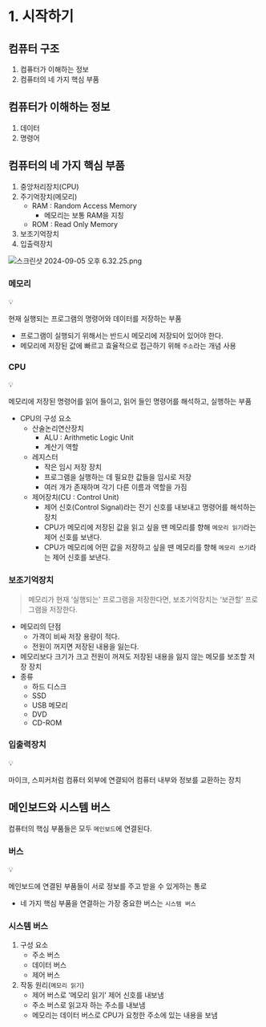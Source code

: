 # 1. 시작하기

## 컴퓨터 구조

1. 컴퓨터가 이해하는 정보
2. 컴퓨터의 네 가지 핵심 부품

## 컴퓨터가 이해하는 정보

1. 데이터
2. 명령어

## 컴퓨터의 네 가지 핵심 부품

1. 중앙처리장치(CPU)
2. 주기억장치(메모리)
   - RAM : Random Access Memory
     - 메모리는 보통 RAM을 지칭
   - ROM : Read Only Memory
3. 보조기억장치
4. 입출력장치

![스크린샷 2024-09-05 오후 6.32.25.png](1%20%E1%84%89%E1%85%B5%E1%84%8C%E1%85%A1%E1%86%A8%E1%84%92%E1%85%A1%E1%84%80%E1%85%B5%200814d2ff01754c3a9f65ee7e51228828/%25E1%2584%2589%25E1%2585%25B3%25E1%2584%258F%25E1%2585%25B3%25E1%2584%2585%25E1%2585%25B5%25E1%2586%25AB%25E1%2584%2589%25E1%2585%25A3%25E1%2586%25BA_2024-09-05_%25E1%2584%258B%25E1%2585%25A9%25E1%2584%2592%25E1%2585%25AE_6.32.25.png)

### 메모리

<aside>
💡

현재 실행되는 프로그램의 명령어와 데이터를 저장하는 부품

</aside>

- 프로그램이 실행되기 위해서는 반드시 메모리에 저장되어 있어야 한다.
- 메모리에 저장된 값에 빠르고 효율적으로 접근하기 위해 `주소`라는 개념 사용

### CPU

<aside>
💡

메모리에 저장된 명령어를 읽어 들이고, 읽어 들인 명령어를 해석하고, 실행하는 부품

</aside>

- CPU의 구성 요소
  - 산술논리연산장치
    - ALU : Arithmetic Logic Unit
    - 계산기 역할
  - 레지스터
    - 작은 임시 저장 장치
    - 프로그램을 실행하는 데 필요한 값들을 임시로 저장
    - 여러 개가 존재하며 각기 다른 이름과 역할을 가짐
  - 제어장치(CU : Control Unit)
    - 제어 신호(Control Signal)라는 전기 신호를 내보내고 명령어를 해석하는 장치
    - CPU가 메모리에 저장된 값을 읽고 싶을 땐 메모리를 향해 `메모리 읽기`라는 제어 신호를 보낸다.
    - CPU가 메모리에 어떤 값을 저장하고 싶을 땐 메모리를 향해 `메모리 쓰기`라는 제어 신호를 보낸다.

### 보조기억장치

> 메모리가 현재 ‘실행되는’ 프로그램을 저장한다면, 보조기억장치는 ‘보관할’ 프로그램을 저장한다.

- 메모리의 단점
  - 가격이 비싸 저장 용량이 적다.
  - 전원이 꺼지면 저장된 내용을 잃는다.
- 메모리보다 크기가 크고 전원이 꺼져도 저장된 내용을 잃지 않는 메모를 보조할 저장 장치
- 종류
  - 하드 디스크
  - SSD
  - USB 메모리
  - DVD
  - CD-ROM

### 입출력장치

<aside>
💡

마이크, 스피커처럼 컴퓨터 외부에 연결되어 컴퓨터 내부와 정보를 교환하는 장치

</aside>

## 메인보드와 시스템 버스

컴퓨터의 핵심 부품들은 모두 `메인보드`에 연결된다.

### 버스

<aside>
💡

메인보드에 연결된 부품들이 서로 정보를 주고 받을 수 있게하는 통로

</aside>

- 네 가지 핵심 부품을 연결하는 가장 중요한 버스는 `시스템 버스`

### 시스템 버스

1. 구성 요소
   - 주소 버스
   - 데이터 버스
   - 제어 버스
2. 작동 원리(`메모리 읽기`)
   - 제어 버스로 ‘메모리 읽기’ 제어 신호를 내보냄
   - 주소 버스로 읽고자 하는 주소를 내보냄
   - 메모리는 데이터 버스로 CPU가 요청한 주소에 있는 내용을 보냄
